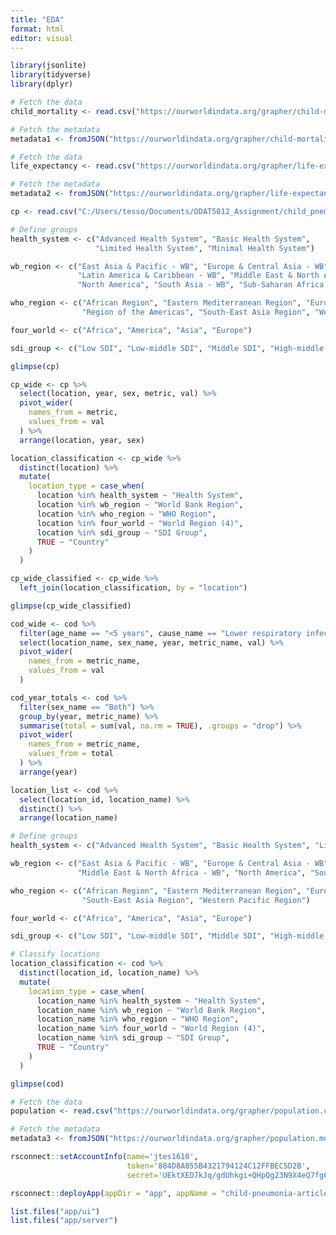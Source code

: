 ```yaml
---
title: "EDA"
format: html
editor: visual
---
```


```r
library(jsonlite)
library(tidyverse)
library(dplyr)
```

```r
# Fetch the data
child_mortality <- read.csv("https://ourworldindata.org/grapher/child-mortality.csv?v=1&csvType=full&useColumnShortNames=true")

# Fetch the metadata
metadata1 <- fromJSON("https://ourworldindata.org/grapher/child-mortality.metadata.json?v=1&csvType=full&useColumnShortNames=true")
```

```r
# Fetch the data
life_expectancy <- read.csv("https://ourworldindata.org/grapher/life-expectancy.csv?v=1&csvType=full&useColumnShortNames=true")

# Fetch the metadata
metadata2 <- fromJSON("https://ourworldindata.org/grapher/life-expectancy.metadata.json?v=1&csvType=full&useColumnShortNames=true")
```

```r
cp <- read.csv("C:/Users/tesso/Documents/ODAT5012_Assignment/child_pnem1.csv")
```

```r
# Define groups
health_system <- c("Advanced Health System", "Basic Health System", 
                   "Limited Health System", "Minimal Health System")

wb_region <- c("East Asia & Pacific - WB", "Europe & Central Asia - WB", 
               "Latin America & Caribbean - WB", "Middle East & North Africa - WB", 
               "North America", "South Asia - WB", "Sub-Saharan Africa - WB")

who_region <- c("African Region", "Eastern Mediterranean Region", "European Region", 
                "Region of the Americas", "South-East Asia Region", "Western Pacific Region")

four_world <- c("Africa", "America", "Asia", "Europe")

sdi_group <- c("Low SDI", "Low-middle SDI", "Middle SDI", "High-middle SDI", "High SDI")
```

```r
glimpse(cp)
```

```r
cp_wide <- cp %>%
  select(location, year, sex, metric, val) %>%
  pivot_wider(
    names_from = metric,
    values_from = val
  ) %>%
  arrange(location, year, sex)
```

```r
location_classification <- cp_wide %>%
  distinct(location) %>%
  mutate(
    location_type = case_when(
      location %in% health_system ~ "Health System",
      location %in% wb_region ~ "World Bank Region",
      location %in% who_region ~ "WHO Region",
      location %in% four_world ~ "World Region (4)",
      location %in% sdi_group ~ "SDI Group",
      TRUE ~ "Country"
    )
  )

cp_wide_classified <- cp_wide %>%
  left_join(location_classification, by = "location")
```

```r
glimpse(cp_wide_classified)
```

```r


cod_wide <- cod %>%
  filter(age_name == "<5 years", cause_name == "Lower respiratory infections") %>%
  select(location_name, sex_name, year, metric_name, val) %>%
  pivot_wider(
    names_from = metric_name,
    values_from = val
  )
```

```r
cod_year_totals <- cod %>%
  filter(sex_name == "Both") %>%
  group_by(year, metric_name) %>%
  summarise(total = sum(val, na.rm = TRUE), .groups = "drop") %>%
  pivot_wider(
    names_from = metric_name,
    values_from = total
  ) %>%
  arrange(year)
```

```r
location_list <- cod %>%
  select(location_id, location_name) %>%
  distinct() %>%
  arrange(location_name)
```

```r

# Define groups
health_system <- c("Advanced Health System", "Basic Health System", "Limited Health System", "Minimal Health System")

wb_region <- c("East Asia & Pacific - WB", "Europe & Central Asia - WB", "Latin America & Caribbean - WB",
               "Middle East & North Africa - WB", "North America", "South Asia - WB", "Sub-Saharan Africa - WB")

who_region <- c("African Region", "Eastern Mediterranean Region", "European Region", "Region of the Americas",
                "South-East Asia Region", "Western Pacific Region")

four_world <- c("Africa", "America", "Asia", "Europe")

sdi_group <- c("Low SDI", "Low-middle SDI", "Middle SDI", "High-middle SDI", "High SDI")

# Classify locations
location_classification <- cod %>%
  distinct(location_id, location_name) %>%
  mutate(
    location_type = case_when(
      location_name %in% health_system ~ "Health System",
      location_name %in% wb_region ~ "World Bank Region",
      location_name %in% who_region ~ "WHO Region",
      location_name %in% four_world ~ "World Region (4)",
      location_name %in% sdi_group ~ "SDI Group",
      TRUE ~ "Country"
    )
  )

```

```r
glimpse(cod)
```

```r
# Fetch the data
population <- read.csv("https://ourworldindata.org/grapher/population.csv?v=1&csvType=full&useColumnShortNames=true")

# Fetch the metadata
metadata3 <- fromJSON("https://ourworldindata.org/grapher/population.metadata.json?v=1&csvType=full&useColumnShortNames=true")
```

```r
rsconnect::setAccountInfo(name='jtes1610',
                          token='884D8A055B4321794124C12FFBEC5D2B',
                          secret='UEktXED7kJq/gdUhkgi+QHpQg23N9X4eQ7fg6q34')
```

```r
rsconnect::deployApp(appDir = "app", appName = "child-pneumonia-article")
```

```r
list.files("app/ui")
list.files("app/server")
```
